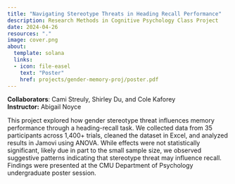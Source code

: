 ```yaml
---
title: "Navigating Stereotype Threats in Heading Recall Performance"
description: Research Methods in Cognitive Psychology Class Project
date: 2024-04-26
resources: "."
image: cover.png
about: 
  template: solana
  links: 
  - icon: file-easel
    text: "Poster"
    href: projects/gender-memory-proj/poster.pdf
---
```


**Collaborators**: Cami Streuly, Shirley Du, and Cole Kaforey\
**Instructor:** Abigail Noyce

This project explored how gender stereotype threat influences memory performance through a heading-recall task. We collected data from 35 participants across 1,400+ trials, cleaned the dataset in Excel, and analyzed results in Jamovi using ANOVA. While effects were not statistically significant, likely due in part to the small sample size, we observed suggestive patterns indicating that stereotype threat may influence recall. Findings were presented at the CMU Department of Psychology undergraduate poster session.

